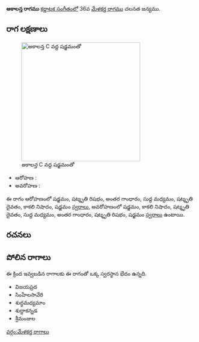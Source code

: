 {{Infobox ragam
	| name          	= అకాలన్త
	| synonym	    	= 
	| mela          	= 
	| chakra        	= 
	| janaka        	= 
	| type          	= షడవ
	| arohanam      	= {{svaraC|S|R3|G3|M1|D3|N3|S'}} 
	| avarohanam    	= {{svaraC|S'|N3|D3|M1|G3|R3|S}}
	| jeeva         	=
	| chhaya        	=
	| nyasa         	=
	| vishesha      	= 
	| equivalent  		= 
}}
{{కర్ణాటక సంగీత రాగాలు}}
'''అకాలన్త రాగము''' [[కర్ణాటక సంగీతం]]లో 36వ [[మేళకర్త రాగము]] చలనత జన్యము. 


==రాగ లక్షణాలు==
[[Image:acalanata_kb2wiki.png|thumb|right|316px|''అకాలన్త'' C వద్ద షడ్జమంతో]]

* ఆరోహణ : {{svaraC|S|R3|G3|M1|D3|N3|S'}} 
* అవరోహణ : {{svaraC|S'|N3|D3|M1|G3|R3|S}}

ఈ రాగం ఆరోహణంలో షడ్జమం, షట్శృతి రిషభం, అంతర గాంధారం, సుద్ద మధ్యమం, షట్శృతి దైవతం, కాకలి  నిషాదం, షడ్జమం [[స్వరాలు]], అవరోహణంలో షడ్జమం, కాకలి  నిషాదం, షట్శృతి దైవతం, సుద్ద మధ్యమం, అంతర గాంధారం, షట్శృతి రిషభం, షడ్జమం [[స్వరాలు]] ఉంటాయి.

==రచనలు==



==పోలిన రాగాలు==
ఈ క్రింద ఇవ్వబడిన రాగాలకు ఈ రాగంతో ఒక్క స్వరస్థాన భేదం ఉన్నది.
* విజయప్రద
* సింహేలసావేరి
*  శుద్ధమధ్యమాం
* శుద్ధాకన్నడ
* శ్రీమంజుల



[[వర్గం:మేళకర్త రాగాలు]]